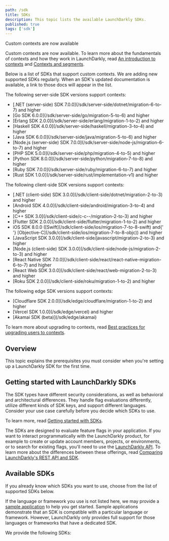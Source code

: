 ```yaml
---
path: /sdk
title: SDKs
description: This topic lists the available LaunchDarkly SDKs.
published: true
tags: ['sdk']
---
```


<Callout intent="info">
<CalloutTitle>Custom contexts are now available</CalloutTitle>
<CalloutDescription>

Custom contexts are now available. To learn more about the fundamentals of contexts and how they work in LaunchDarkly, read [An introduction to contexts](/guides/flags/intro-contexts) and [Contexts and segments](/home/contexts).

Below is a list of SDKs that support custom contexts. We are adding new supported SDKs regularly. When an SDK's updated documentation is available, a link to those docs will appear in the list.

The following server-side SDK versions support contexts:

<ul>
  <li>[.NET (server-side) SDK 7.0.0](/sdk/server-side/dotnet/migration-6-to-7) and higher</li>
  <li>[Go SDK 6.0.0](/sdk/server-side/go/migration-5-to-6) and higher</li>
  <li>[Erlang SDK 2.0.0](/sdk/server-side/erlang/migration-1-to-2) and higher</li>
  <li>[Haskell SDK 4.0.0](/sdk/server-side/haskell/migration-3-to-4) and higher</li>
  <li>[Java SDK 6.0.0](/sdk/server-side/java/migration-5-to-6) and higher</li>
  <li>[Node.js (server-side) SDK 7.0.0](/sdk/server-side/node-js/migration-6-to-7) and higher</li>
  <li>[PHP SDK 5.0.0](/sdk/server-side/php/migration-4-to-5) and higher</li>
  <li>[Python SDK 8.0.0](/sdk/server-side/python/migration-7-to-8) and higher</li>
  <li>[Ruby SDK 7.0.0](/sdk/server-side/ruby/migration-6-to-7) and higher</li>
  <li>[Rust SDK 1.0.0](/sdk/server-side/rust/implementation-v1) and higher</li>
</ul>

The following client-side SDK versions support contexts:

<ul>
  <li>[.NET (client-side) SDK 3.0.0](/sdk/client-side/dotnet/migration-2-to-3) and higher</li>
  <li>[Android SDK 4.0.0](/sdk/client-side/android/migration-3-to-4) and higher</li>
  <li>[C++ SDK 3.0](/sdk/client-side/c-c--/migration-2-to-3) and higher </li>
  <li>[Flutter SDK 2.0.0](/sdk/client-side/flutter/migration-1-to-2) and higher</li>
  <li>
    iOS SDK 8.0.0 ([Swift](/sdk/client-side/ios/migration-7-to-8-swift) and{' '}
    [Objective-C](/sdk/client-side/ios/migration-7-to-8-objc)) and higher
  </li>
  <li>[JavaScript SDK 3.0.0](/sdk/client-side/javascript/migration-2-to-3) and higher</li>
  <li>[Node.js (client-side) SDK 3.0.0](/sdk/client-side/node-js/migration-2-to-3) and higher</li>
  <li>[React Native SDK 7.0.0](/sdk/client-side/react/react-native-migration-6-to-7) and higher</li>
  <li>[React Web SDK 3.0.0](/sdk/client-side/react/web-migration-2-to-3) and higher</li>
  <li>[Roku SDK 2.0.0](/sdk/client-side/roku/migration-1-to-2) and higher</li>
</ul>

The following edge SDK versions support contexts:

<ul>
  <li>[Cloudflare SDK 2.0.0](/sdk/edge/cloudflare/migration-1-to-2) and higher</li>
  <li>[Vercel SDK 1.0.0](/sdk/edge/vercel) and higher</li>
  <li>[Akamai SDK (beta)](/sdk/edge/akamai)</li>
</ul>

To learn more about upgrading to contexts, read [Best practices for upgrading users to contexts](/guides/flags/upgrading-contexts).

</CalloutDescription>
</Callout>

## Overview

This topic explains the prerequisites you must consider when you're setting up a LaunchDarkly SDK for the first time.

## Getting started with LaunchDarkly SDKs

The SDK types have different security considerations, as well as behavioral and architectural differences. They handle flag evaluations differently, utilize different kinds of SDK keys, and support different languages. Consider your use case carefully before you decide which SDKs to use.

To learn more, read [Getting started with SDKs](/sdk/concepts/getting-started).

The SDKs are designed to evaluate feature flags in your application. If you want to interact programmatically with the LaunchDarkly product, for example to create or update account members, projects, or environments, or to search for existing flags, you'll need to use the [LaunchDarkly API](/home/connecting/api). To learn more about the differences between these offerings, read [Comparing LaunchDarkly's REST API and SDK](/guide/api/comparing-sdk-rest-api).

## Available SDKs

If you already know which SDKs you want to use, choose from the list of supported SDKs below.

If the language or framework you use is not listed here, we may provide a [sample application](/sdk/concepts/sample-applications) to help you get started. Sample applications demonstrate that an SDK is compatible with a particular language or framework. However, LaunchDarkly only provides full support for those languages or frameworks that have a dedicated SDK.

We provide the following SDKs:

<AllSdks />
